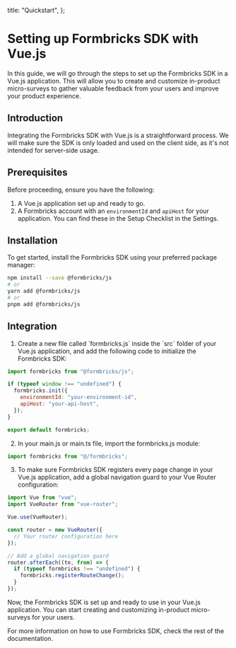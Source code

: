 
  title: "Quickstart",
};

# Setting up Formbricks SDK with Vue.js

In this guide, we will go through the steps to set up the Formbricks SDK in a Vue.js application. This will allow you to create and customize in-product micro-surveys to gather valuable feedback from your users and improve your product experience.

## Introduction

Integrating the Formbricks SDK with Vue.js is a straightforward process. We will make sure the SDK is only loaded and used on the client side, as it's not intended for server-side usage.

## Prerequisites

Before proceeding, ensure you have the following:

1. A Vue.js application set up and ready to go.
2. A Formbricks account with an `environmentId` and `apiHost` for your application. You can find these in the Setup Checklist in the Settings.

## Installation

To get started, install the Formbricks SDK using your preferred package manager:

```bash
npm install --save @formbricks/js
# or
yarn add @formbricks/js
# or
pnpm add @formbricks/js
```

## Integration

1. Create a new file called \`formbricks.js\` inside the \`src\` folder of your Vue.js application, and add the following code to initialize the Formbricks SDK:

```javascript
import formbricks from "@formbricks/js";

if (typeof window !== "undefined") {
  formbricks.init({
    environmentId: "your-environment-id",
    apiHost: "your-api-host",
  });
}

export default formbricks;
```

2. In your main.js or main.ts file, import the formbricks.js module:

```javascript
import formbricks from "@/formbricks";
```

3. To make sure Formbricks SDK registers every page change in your Vue.js application, add a global navigation guard to your Vue Router configuration:

```javascript
import Vue from "vue";
import VueRouter from "vue-router";

Vue.use(VueRouter);

const router = new VueRouter({
  // Your router configuration here
});

// Add a global navigation guard
router.afterEach((to, from) => {
  if (typeof formbricks !== "undefined") {
    formbricks.registerRouteChange();
  }
});
```

Now, the Formbricks SDK is set up and ready to use in your Vue.js application. You can start creating and customizing in-product micro-surveys for your users.

For more information on how to use Formbricks SDK, check the rest of the documentation.

